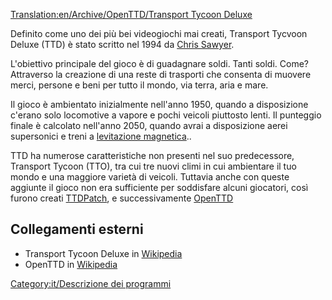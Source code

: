 [[Translation:en/Archive/OpenTTD/Transport Tycoon Deluxe]]

Definito come uno dei più bei videogiochi mai creati, Transport Tycvoon Deluxe (TTD) è stato scritto nel 1994 da  [http://www.chrissawyer.com Chris Sawyer].

L'obiettivo principale del gioco è di guadagnare soldi. Tanti soldi.
Come? Attraverso la creazione di una reste di trasporti che consenta di muovere merci, persone e beni per tutto il mondo, via terra, aria e mare.

Il gioco è ambientato inizialmente nell'anno 1950, quando a disposizione c'erano solo locomotive a vapore e pochi veicoli piuttosto lenti. Il punteggio finale è calcolato nell'anno 2050, quando avrai a disposizione aerei supersonici e treni a [[en/maglev| levitazione magnetica]]..

TTD ha numerose caratteristiche non presenti nel suo predecessore, Transport Tycoon (TTO), tra cui tre nuovi climi in cui ambientare il tuo mondo e una maggiore varietà di veicoli. Tuttavia anche con queste aggiunte il gioco non era sufficiente per soddisfare alcuni giocatori, così furono creati  [[it/Archive/OpenTTD/TTDPatch| TTDPatch]], e successivamente [[it/Manual/OpenTTD| OpenTTD]] 

==Collegamenti esterni==
* Transport Tycoon Deluxe in [http://it.wikipedia.org/wiki/Transport_Tycoon Wikipedia]
* OpenTTD in [http://en.wikipedia.org/wiki/Openttd Wikipedia]

[[Category:it/Descrizione dei programmi]]